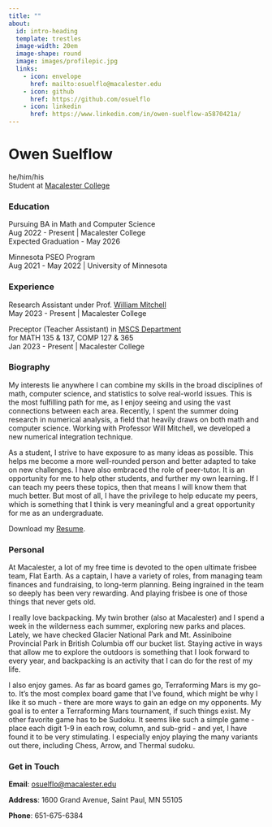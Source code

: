 ```yaml
---
title: ""
about:
  id: intro-heading
  template: trestles
  image-width: 20em
  image-shape: round
  image: images/profilepic.jpg
  links:
    - icon: envelope
      href: mailto:osuelflo@macalester.edu
    - icon: github
      href: https://github.com/osuelflo
    - icon: linkedin
      href: https://www.linkedin.com/in/owen-suelflow-a5870421a/
---
```


:::{#intro-heading}

# Owen Suelflow

he/him/his <br>
Student at <a href="https://www.macalester.edu/" target="_blank" rel="noopener">Macalester College</a>

### Education

Pursuing BA in Math and Computer Science <br>
Aug 2022 - Present | Macalester College <br>
Expected Graduation - May 2026

Minnesota PSEO Program <br>
Aug 2021 - May 2022 | University of Minnesota

### Experience

Research Assistant under Prof. <a href="https://sites.google.com/macalester.edu/willmitchell/home?pli=1" target="_blank" rel="noopener">William Mitchell</a> <br>
May 2023 - Present | Macalester College

Preceptor (Teacher Assistant) in <a href="https://www.macalester.edu/mscs/" target="_blank" rel="noopener">MSCS Department</a> <br>
for MATH 135 & 137, COMP 127 & 365 <br>
Jan 2023 - Present | Macalester College
:::

### Biography

My interests lie anywhere I can combine my skills in the broad disciplines of math, computer science, and statistics to solve real-world issues. This is the most fulfilling path for me, as I enjoy seeing and using the vast connections between each area. Recently, I spent the summer doing research in numerical analysis, a field that heavily draws on both math and computer science. Working with Professor Will Mitchell, we developed a new numerical integration technique.

As a student, I strive to have exposure to as many ideas as possible. This helps me become a more well-rounded person and better adapted to take on new challenges. I have also embraced the role of peer-tutor. It is an opportunity for me to help other students, and further my own learning. If I can teach my peers these topics, then that means I will know them that much better. But most of all, I have the privilege to help educate my peers, which is something that I think is very meaningful and a great opportunity for me as an undergraduate.

<i class='bi-download'></i> Download my <a href="https://drive.google.com/file/d/1xzLTDhjCv1pnCIK_hU0IOKs9LEyyTdsX/view?usp=sharing" target="_blank">Resume</a>.

### Personal

At Macalester, a lot of my free time is devoted to the open ultimate frisbee team, Flat Earth. As a captain, I have a variety of roles, from managing team finances and fundraising, to long-term planning. Being ingrained in the team so deeply has been very rewarding. And playing frisbee is one of those things that never gets old. 

I really love backpacking. My twin brother (also at Macalester) and I spend a week in the wilderness each summer, exploring new parks and places. Lately, we have checked Glacier National Park and Mt. Assiniboine Provincial Park in British Columbia off our bucket list. Staying active in ways that allow me to explore the outdoors is something that I look forward to every year, and backpacking is an activity that I can do for the rest of my life.

I also enjoy games. As far as board games go, Terraforming Mars is my go-to. It's the most complex board game that I've found, which might be why I like it so much - there are more ways to gain an edge on my opponents. My goal is to enter a Terraforming Mars tournament, if such things exist. My other favorite game has to be Sudoku. It seems like such a simple game - place each digit 1-9 in each row, column, and sub-grid - and yet, I have found it to be very stimulating. I especially enjoy playing the many variants out there, including Chess, Arrow, and Thermal sudoku. 

### Get in Touch

**Email**: <a href='mailto:osuelflo@macalester.edu'>osuelflo@macalester.edu</a>

**Address**: 1600 Grand Avenue, Saint Paul, MN 55105

**Phone**: 651-675-6384
